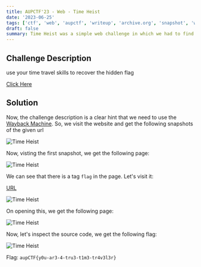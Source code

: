 ```yaml
---
title: AUPCTF'23 - Web - Time Heist
date: '2023-06-25'
tags: ['ctf', 'web', 'aupctf', 'writeup', 'archive.org', 'snapshot', 'wayback-machine']
draft: false
summary: Time Heist was a simple web challenge in which we had to find the flag by looking at a tag in a website which was later deleted.
---
```


## Challenge Description

use your time travel skills to recover the hidden flag

[Click Here](https://iasad.me/tags/)

## Solution

Now, the challenge description is a clear hint that we need to use the [Wayback Machine](https://archive.org/web/). So, we visit the website and get the following snapshots of the given url

![Time Heist](/static/writeups/aupctf/web/time_heist.png)

Now, visting the first snapshot, we get the following page:

![Time Heist](/static/writeups/aupctf/web/time_heist_1.png)

We can see that there is a tag `flag` in the page. Let's visit it:

[URL](https://web.archive.org/web/20230528105831/https://iasad.me/tags/flag/)

![Time Heist](/static/writeups/aupctf/web/time_heist_2.png)

On opening this, we get the following page:

![Time Heist](/static/writeups/aupctf/web/time_heist_3.png)

Now, let's inspect the source code, we get the following flag:

![Time Heist](/static/writeups/aupctf/web/time_heist_4.png)

Flag: `aupCTF{y0u-ar3-4-tru3-t1m3-tr4v3l3r}`
